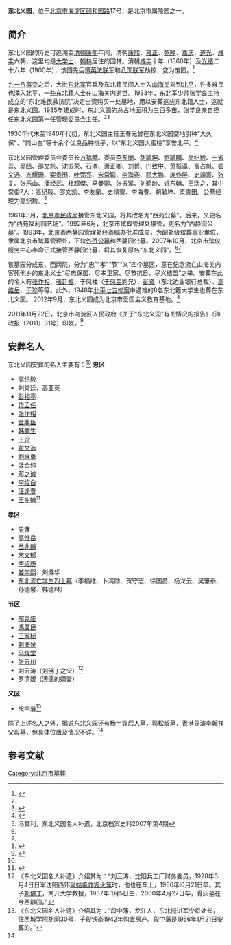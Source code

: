 {{Coord|39.99777599999999|116.301381|type:landmark_region:CN-11_source:GoogleMaps|display=title}}
{{Veil|time=2015-09-12T06:48:58+00:00}}
'''东北义园'''，位于[[北京市|北京市]][[海淀区|海淀区]][[颐和园路|颐和园路]]17号，是北京市属陵园之一。

==简介==
东北义园的历史可追溯至[[清朝|清朝]][[康熙|康熙]]年间，清朝[[康熙|康熙]]、[[雍正|雍正]]、[[乾隆|乾隆]]、[[嘉庆|嘉庆]]、[[道光|道光]]、[[咸丰|咸丰]]六朝，这里均是[[大学士|大学士]]、[[翰林|翰林]]居住的园林。清朝[[咸丰|咸丰]]十年（1860年）及[[光绪|光绪]]二十六年（1900年），该园先后遭[[英法联军|英法联军]]和[[八国联军|八国联军]]劫掠，变为废园。<ref name=bbs>{{Cite web |url=http://www.babaoshan.net.cn/show_dbyy.asp?id=14 |title=东北义园沿革，八宝山，于2013-12-30查阅 |accessdate=2013-12-30 |archive-date=2013-12-30 |archive-url=https://web.archive.org/web/20131230233051/http://www.babaoshan.net.cn/show_dbyy.asp?id=14 |dead-url=yes }}</ref>

[[九一八事变|九一八事变]]之后，大批[[东北军|东北军]]官兵及东北籍民间人士入[[山海关|山海关]]来到[[北平|北平]]，许多难民也涌入北平，一些东北籍人士在山海关内逝世。1933年，[[东北军|东北军]]少帅[[张学良|张学良]]主持成立的“东北难民救济院”决定出资购买一处墓地，用以安葬这些东北籍人士，这就是东北义园。1935年建成时，东北义园的总占地面积为三百多亩，张学良亲自担任东北义园第一任管理委员会主任。<ref name=bbs/><ref name=wqgm>{{Cite web |url=http://www.bjxjy.com.cn/page.asp?flag=1&class_id=112 |title=陵园简介，外侨公墓，于2014-11-30查阅 |accessdate=2014-11-30 |archive-date=2014-12-04 |archive-url=https://web.archive.org/web/20141204222117/http://www.bjxjy.com.cn/page.asp?flag=1&class_id=112 |dead-url=yes }}</ref>

1930年代末至1940年代初，东北义园主任王春元曾在东北义园空地引种“大久保”、“岗山白”等十余个优良品种桃子，以“东北义园大蜜桃”享誉北平。<ref>{{Cite web |url=http://www.banli.cn/a18/4902.html |title=王福堂：把一生献给板栗科技的专家，中国板栗网，2013-11-25 |access-date=2015-01-23 |archive-url=https://web.archive.org/web/20150123180639/http://www.banli.cn/a18/4902.html |archive-date=2015-01-23 |dead-url=yes }}</ref>

东北义园管理委员会委员长[[万福麟|万福麟]]。委员[[李友蘭|李友蘭]]、[[胡毓坤|胡毓坤]]、[[鲍毓麟|鲍毓麟]]、[[高纪毅|高纪毅]]、[[于省吾|于省吾]]、[[吴瓯|吴瓯]]、[[邵文凯|邵文凯]]、[[沈振荣|沈振荣]]、[[石渭|石渭]]、[[萧正卿|萧正卿]]、[[刘哲|刘哲]]、[[门致中|门致中]]、[[萧振瀛|萧振瀛]]、[[富占魁|富占魁]]、[[翟文选|翟文选]]、[[齐耀珊|齐耀珊]]、[[栾贵田|栾贵田]]、[[叶弼亮|叶弼亮]]、[[宋常延|宋常延]]、[[李海春|李海春]]、[[祁大鹏|祁大鹏]]、[[庞作屏|庞作屏]]、[[史靖寰|史靖寰]]、[[张复|张复]]、[[张乐山|张乐山]]、[[潘经武|潘经武]]、[[杜超傑|杜超傑]]、[[马曼卿|马曼卿]]、[[张振鹭|张振鹭]]、[[刘鹤龄|刘鹤龄]]、[[姚东翰|姚东翰]]、[[王瑞之|王瑞之]]，其中常委7人：高纪毅、邵文凯、李友蘭、史靖寰、李海春、胡毓坤、栾贵田。公墓经理为高纪毅。<ref name=fql>冯其利，东北义园名人补遗，北京档案史料2007年第4期</ref>

1961年3月，[[北京市民政局|北京市民政局]]接管东北义园，将其改名为“西苑公墓”。后来，又更名为“西苑福利园艺场”。1992年6月，北京市殡葬管理处接管，更名为“西静园公墓”。1993年，北京市西静园管理处经市编办批准成立，为副处级殡葬事业单位，隶属北京市殡葬管理处，下辖[[北京市外侨公墓|外侨公墓]]和西静园公墓。2007年10月，北京市殡仪服务中心奉命正式接管西静园公墓，将其恢复原名“东北义园”。<ref name=bbs/><ref name=wqgm/>

该墓园分成东、西两院，分为“忠”“孝”“节”“义”四个墓区，意在纪念流亡山海关内客死他乡的东北义士“尽忠保国、尽孝卫家、尽节抗日、尽义结盟”之举。安葬在此的名人有[[张作相|张作相]]、[[张廷枢_(國民黨)|張廷樞]]、于凤楼（[[于凤至|于凤至]]胞兄）、[[彭贤|彭贤]]（东北边业银行总裁）、[[高维岳|高维岳]]、[[于珍|于珍]]等等。此外，1948年[[北平七五惨案|北平七五惨案]]中遇难的8名东北籍大学生也葬在东北义园。 2012年9月，东北义园成为北京市爱国主义教育基地。<ref>{{Cite web |url=http://www.babaoshan.net.cn/jyjd.asp |title=爱国主义教育基地，八宝山，于2013-12-30查阅 |accessdate=2013-12-30 |archive-date=2013-12-31 |archive-url=https://web.archive.org/web/20131231004019/http://www.babaoshan.net.cn/jyjd.asp |dead-url=no }}</ref>

2011年11月22日，北京市海淀区人民政府《关于“东北义园”有关情况的报告》（海政报〔2011〕31号）印发。<ref>{{Cite web |url=http://www.bjhd.gov.cn/govinfo/auto4487/201111/t20111123_378964.html |title=关于“东北义园”有关情况的报告，北京海淀，2011-11-23 |accessdate=2013-12-31 |archive-date=2014-01-01 |archive-url=https://web.archive.org/web/20140101190631/http://www.bjhd.gov.cn/govinfo/auto4487/201111/t20111123_378964.html |dead-url=no }}</ref>

==安葬名人==
东北义园安葬的名人主要有：<ref name=fql/>
{{HideH|东北义园安葬名人}}
'''忠区'''
*[[高纪毅|高纪毅]]
*刘棠廷、高亚英
*[[彭相亭|彭相亭]]
*[[饶孟任|饶孟任]]
*[[张作相|张作相]]
*[[金鼎臣|金鼎臣]]
*[[韩麟生|韩麟生]]
*[[于珍_(东北军)|于珍]]
*[[翟文选|翟文选]]
*[[劉維勇|劉維勇]]
*[[汲金纯|汲金纯]]
*[[邓之诚|邓之诚]]
*[[李绍白|李绍白]]
*[[汪逢春|汪逢春]]
*[[王樹翰|王樹翰]]<ref>{{Cite web |url=http://www.tc168.net/168285/index.asp?xAction=xReadNews&NewsID=20797 |title=王树翰年谱，中华辞赋网，2011-11-22 |accessdate=2015-02-02 |archive-date=2016-04-29 |archive-url=https://web.archive.org/web/20160429192302/http://www.tc168.net/168285/index.asp?xAction=xReadNews&NewsID=20797 |dead-url=no }}</ref>

'''孝区'''
*[[周濂|周濂]]
*[[高维岳|高维岳]]
*[[丛兆麟|丛兆麟]]
*[[宋文郁|宋文郁]]
*[[李绍庚|李绍庚]]
*[[娄学熙|娄学熙]]、刘滌华
*[[北平七五惨案|东北流亡学生烈士墓]]（李福维、卜鸿勋、贺守志、徐国昌、杨龙云、吴肇泰、孙德馨、韩德林）

'''节区'''
*[[邴克庄|邴克庄]]
*[[馮廣民|馮廣民]]
*[[王家楨_(外交)|王家桢]]
*[[刘尚清|刘海泉]]
*[[马辉堂|马辉堂]]
*[[张云川_(农工党)|张云川]]
*刘云涛（[[刘佛丁|刘佛丁]]之父）<ref>《东北义园名人补遗》介绍其为：“刘云涛，沈阳兵工厂财务委员，1928年6月4日日军沈阳西郊[[皇姑屯事件|皇姑屯炸毁火车]]时，他也在车上，1966年l0月21日卒。其子[[刘佛丁|刘佛丁]]，南开大学教授，1937年l1月5日生，2000年4月27日卒，骨灰墓在今西静园。”</ref>
*罗清嫒（[[溥儒|溥儒]]的嫡妻）

'''义区'''
*段中藩<ref>《东北义园名人补遗》介绍其为：“段中藩，龙江人，东北挺进军少将处长，住西城学院胡同30号，子段铁嵛1942年购置房产。段中藩是1956年1月21日安葬的。”</ref>

{{HideF}}

除了上述名人之外，据说东北义园还有[[杨宇霆|杨宇霆]]后人墓，[[郭松龄|郭松龄]]墓，香港导演[[李翰祥|李翰祥]]父母墓，但具体位置及情况不详。<ref name=fql/>

==参考文献==
{{reflist}}

[[Category:北京市墓葬|Category:北京市墓葬]]